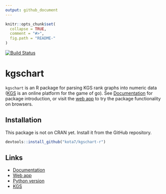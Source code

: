 ```yaml
---
output: github_document
---
```


<!-- README.md is generated from README.Rmd. Please edit that file -->

```r
knitr::opts_chunk$set(
  collapse = TRUE,
  comment = "#>",
  fig.path = "README-"
)
```


[![Build Status](https://travis-ci.org/kota7/kgschart-r.svg?branch=master)](https://travis-ci.org/kota7/kgschart-r)


kgschart
========

`kgschart` is an R package for parsing KGS rank graphs into numeric data ([KGS](http://gokgs.com/) is an online platform for the game of go).
See [Documentation](https://kota7.github.io/kgschart-r/) for package introduction,
or visit the [web app](https://kota.shinyapps.io/kgschart-app/) to try 
the package functionality on browsers.

## Installation

This package is not on CRAN yet. Install it from the GitHub repository. 

```R
devtools::install_github("kota7/kgschart-r")
```


## Links

- [Documentation](https://kota7.github.io/kgschart-r/)
- [Web app](https://kota.shinyapps.io/kgschart-app/)
- [Python version](https://github.com/kota7/kgschart)
- [KGS](http://www.gokgs.com/)
